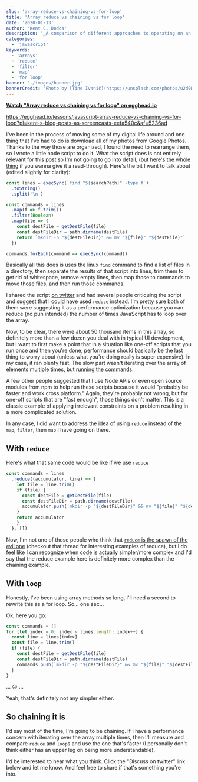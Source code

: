 ```yaml
---
slug: 'array-reduce-vs-chaining-vs-for-loop'
title: 'Array reduce vs chaining vs for loop'
date: '2020-01-13'
author: 'Kent C. Dodds'
description: '_A comparison of different approaches to operating on an array_'
categories:
  - 'javascript'
keywords:
  - 'arrays'
  - 'reduce'
  - 'filter'
  - 'map'
  - 'for loop'
banner: './images/banner.jpg'
bannerCredit: 'Photo by [Tine Ivanič](https://unsplash.com/photos/u2d0BPZFXOY)'
---
```


**[Watch "Array reduce vs chaining vs for loop" on egghead.io](https://egghead.io/lessons/javascript-array-reduce-vs-chaining-vs-for-loop?pl=kent-s-blog-posts-as-screencasts-eefa540c&af=5236ad)**

https://egghead.io/lessons/javascript-array-reduce-vs-chaining-vs-for-loop?pl=kent-s-blog-posts-as-screencasts-eefa540c&af=5236ad

I've been in the process of moving some of my digital life around and one thing
that I've had to do is download all of my photos from Google Photos. Thanks to
the way those are organized, I found the need to rearrange them, so I wrote a
little node script to do it. What the script does is not entirely relevant for
this post so I'm not going to go into detail, (but
[here's the whole thing](https://gist.github.com/kentcdodds/59daa81d46ba51b926a6a2f044aa5ad6)
if you wanna give it a read-through). Here's the bit I want to talk about
(edited slightly for clarity):

```javascript
const lines = execSync(`find "${searchPath}" -type f`)
  .toString()
  .split('\n')

const commands = lines
  .map(f => f.trim())
  .filter(Boolean)
  .map(file => {
    const destFile = getDestFile(file)
    const destFileDir = path.dirname(destFile)
    return `mkdir -p "${destFileDir}" && mv "${file}" "${destFile}"`
  })

commands.forEach(command => execSync(command))
```

Basically all this does is uses the linux `find` command to find a list of files
in a directory, then separate the results of that script into lines, trim them
to get rid of whitespace, remove empty lines, then map those to commands to move
those files, and then run those commands.

I shared the script
[on twitter](https://twitter.com/kentcdodds/status/1215785900413599744) and had
several people critiquing the script and suggest that I could have used `reduce`
instead. I'm pretty sure both of them were suggesting it as a performance
optimization because you can reduce (no pun intended) the number of times
JavaScript has to loop over the array.

Now, to be clear, there were about 50 thousand items in this array, so
definitely more than a few dozen you deal with in typical UI development, but I
want to first make a point that in a situation like one-off scripts that you run
once and then you're done, performance should basically be the last thing to
worry about (unless what you're doing really is super expensive). In my case, it
ran plenty fast. The slow part wasn't iterating over the array of elements
multiple times, but
[running the commands](https://twitter.com/kentcdodds/status/1215810104261369856).

A few other people suggested that I use Node APIs or even open source modules
from npm to help run these scripts because it would "probably be faster and work
cross platform." Again, they're probably not wrong, but for one-off scripts that
are "fast enough", those things don't matter. This is a classic example of
applying irrelevant constraints on a problem resulting in a more complicated
solution.

In any case, I did want to address the idea of using `reduce` instead of the
`map`, `filter`, then `map` I have going on there.

## With `reduce`

Here's what that same code would be like if we use `reduce`

```javascript
const commands = lines
  .reduce((accumulator, line) => {
    let file = line.trim()
    if (file) {
      const destFile = getDestFile(file)
      const destFileDir = path.dirname(destFile)
      accumulator.push(`mkdir -p "${destFileDir}" && mv "${file}" "${destFile}"`)
    }
    return accumulator
    }
  }, [])
```

Now, I'm not one of those people who think that
[`reduce` is the spawn of the evil one](https://twitter.com/jaffathecake/status/1213077702300852224)
(checkout that thread for interesting examples of reduce), but I do feel like I
can recognize when code is actually simpler/more complex and I'd say that the
reduce example here is definitely more complex than the chaining example.

## With `loop`

Honestly, I've been using array methods so long, I'll need a second to rewrite
this as a for loop. So... one sec...

Ok, here you go:

```javascript
const commands = []
for (let index = 0; index < lines.length; index++) {
  const line = lines[index]
  const file = line.trim()
  if (file) {
    const destFile = getDestFile(file)
    const destFileDir = path.dirname(destFile)
    commands.push(`mkdir -p "${destFileDir}" && mv "${file}" "${destFile}"`)
  }
}
```

... 😐 ...

Yeah, that's definitely not any simpler either.

## So chaining it is

I'd say most of the time, I'm going to be chaining. If I have a performance
concern with iterating over the array multiple times, then I'll measure and
compare `reduce` and `loop`s and use the one that's faster (I personally don't
think either has an upper leg on being more understandable).

I'd be interested to hear what you think. Click the "Discuss on twitter" link
below and let me know. And feel free to share if that's something you're into.
